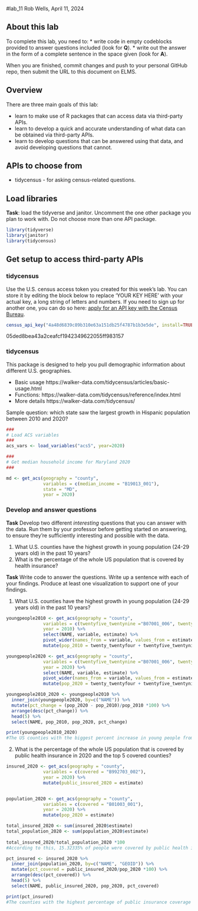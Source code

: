 #lab_11
Rob Wells, April 11, 2024

## About this lab

To complete this lab, you need to:
* write code in empty codeblocks provided to answer questions included (look for **Q**).
* write out the answer in the form of a complete sentence in the space given (look for **A**).

When you are finished, commit changes and push to your personal GitHub repo, then submit the URL to this document on ELMS.

## Overview

There are three main goals of this lab:

* learn to make use of R packages that can access data via third-party APIs.
* learn to develop a quick and accurate understanding of what data can be obtained via third-party APIs. 
* learn to develop questions that can be answered using that data, and avoid developing questions that cannot. 

## APIs to choose from
 

* tidycensus - for asking census-related questions.

## Load libraries

**Task**: load the tidyverse and janitor.  Uncomment the one other package you plan to work with.  Do not choose more than one API package.

```r
library(tidyverse)
library(janitor)
library(tidycensus)

```

## Get setup to access third-party APIs

### tidycensus

Use the U.S. census access token you created for this week's lab.  You can store it by editing the block below to replace 'YOUR KEY HERE' with your actual key, a long string of letters and numbers. If you need to sign up for another one, you can do so here:  [apply for an API key with the Census Bureau](https://api.census.gov/data/key_signup.html). 

```r
census_api_key("4a48d6839c89b310e63a151db25f4787b1b3e5de", install=TRUE, overwrite = TRUE)
```
05ded8bea43a2ceafcf1942349622055ff983157


### tidycensus

This package is designed to help you pull demographic information about different U.S. geographies.

* Basic usage https://walker-data.com/tidycensus/articles/basic-usage.html
* Functions: https://walker-data.com/tidycensus/reference/index.html
* More details https://walker-data.com/tidycensus/

Sample question: which state saw the largest growth in Hispanic population between 2010 and 2020?

```r

###
# Load ACS variables
###
acs_vars <- load_variables("acs5", year=2020)

###
# Get median household income for Maryland 2020
###

md <- get_acs(geography = "county",
              variables = c(median_income = "B19013_001"),
              state = "MD",
              year = 2020) 


```

### Develop and answer questions

**Task** Develop two different *interesting* questions that you can answer with the data. Run them by your professor before getting started on answering, to ensure they're sufficiently interesting and possible with the data. 

1. What U.S. counties have the highest growth in young population (24-29 years old) in the past 10 years?
2. What is the percentage of the whole US population that is covered by health insurance? 

**Task** Write code to answer the questions.  Write up a sentence with each of your findings. Produce at least one visualization to support one of your findings. 

1. What U.S. counties have the highest growth in young population (24-29 years old) in the past 10 years?    
```r
youngpeople2010 <- get_acs(geography = "county",
              variables = c(twentyfive_twentynine ="B07001_006", twenty_twentyfour ="B07001_005"),
              year = 2010) %>% 
              select(NAME, variable, estimate) %>% 
              pivot_wider(names_from = variable, values_from = estimate) %>% 
              mutate(pop_2010 = twenty_twentyfour + twentyfive_twentynine) 

youngpeople2020 <- get_acs(geography = "county",
              variables = c(twentyfive_twentynine ="B07001_006", twenty_twentyfour ="B07001_005"),
              year = 2020) %>% 
              select(NAME, variable, estimate) %>% 
              pivot_wider(names_from = variable, values_from = estimate) %>% 
              mutate(pop_2020 = twenty_twentyfour + twentyfive_twentynine) 

youngpeople2010_2020 <- youngpeople2010 %>% 
  inner_join(youngpeople2020, by=c("NAME")) %>% 
  mutate(pct_change = (pop_2020 - pop_2010)/pop_2010 *100) %>% 
  arrange(desc(pct_change)) %>% 
  head(5) %>% 
  select(NAME, pop_2010, pop_2020, pct_change)

print(youngpeople2010_2020)
#The US counties with the biggest percent increase in young people from 2010-2020 were Denali Borough, Alaska at 470.3%, Hooker County, Nebraska at 264.3%, Sweet Grass County, Montana 218.9%, Yakutat City and Borough, Alaska at 212.5% and McKenzie County, North Dakota at 210.4%.

```


2. What is the percentage of the whole US population that is covered by public health insurance in 2020 and the top 5 covered counties? 
```r
insured_2020 <- get_acs(geography = "county",
              variables = c(covered = "B992703_002"),
              year = 2020) %>% 
              mutate(public_insured_2020 = estimate)


population_2020 <- get_acs(geography = "county",
              variables = c(covered = "B01003_001"),
              year = 2020) %>% 
              mutate(pop_2020 = estimate)

total_insured_2020 <- sum(insured_2020$estimate)
total_population_2020 <- sum(population_2020$estimate) 
 
total_insured_2020/total_population_2020 *100
#According to this, 15.32335% of people were covered by public health insurance in 2020

pct_insured <- insured_2020 %>% 
  inner_join(population_2020, by=c("NAME", "GEOID")) %>% 
  mutate(pct_covered = public_insured_2020/pop_2020 *100) %>% 
  arrange(desc(pct_covered)) %>% 
  head(5) %>% 
  select(NAME, public_insured_2020, pop_2020, pct_covered)

print(pct_insured)
#The counties with the highest percentage of public insurance coverage in 2020 were McLean County, North Dakota at 41.4%, Lynn County, Texas at 36.3%, Wells County, North Dakota at 35.9%, Graham County, Arizona at 35.3% and Greenlee County, Arizona at 33.2%.
```
